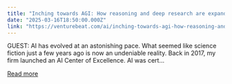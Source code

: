 ```yaml
---
title: "Inching towards AGI: How reasoning and deep research are expanding AI from statistical prediction to structured problem-solving"
date: "2025-03-16T18:50:00.000Z"
link: "https://venturebeat.com/ai/inching-towards-agi-how-reasoning-and-deep-research-are-expanding-ai-from-statistical-prediction-to-structured-problem-solving/"
---
```


GUEST: AI has evolved at an astonishing pace. What seemed like science fiction just a few years ago is now an undeniable reality. Back in 2017, my firm launched an AI Center of Excellence. AI was cert...

[Read more](https://venturebeat.com/ai/inching-towards-agi-how-reasoning-and-deep-research-are-expanding-ai-from-statistical-prediction-to-structured-problem-solving/)
